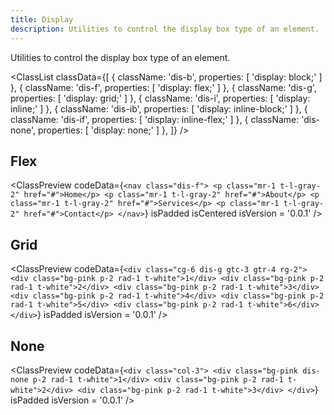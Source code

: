 ```yaml
---
title: Display
description: Utilities to control the display box type of an element.
---
```



Utilities to control the display box type of an element.

<ClassList
  classData={[
    {
      className: 'dis-b',
      properties: [
        'display: block;'
      ]
    },
    {
      className: 'dis-f',
      properties: [
        'display: flex;'
      ]
    },
    {
      className: 'dis-g',
      properties: [
        'display: grid;'
      ]
    },
    {
      className: 'dis-i',
      properties: [
        'display: inline;'
      ]
    },
    {
      className: 'dis-ib',
      properties: [
        'display: inline-block;'
      ]
    },
    {
      className: 'dis-if',
      properties: [
        'display: inline-flex;'
      ]
    },
    {
      className: 'dis-none',
      properties: [
        'display: none;'
      ]
    },
  ]}
/>

## Flex

<ClassPreview
  codeData={`<nav class="dis-f">
      <p class="mr-1 t-l-gray-2" href="#">Home</p>
      <p class="mr-1 t-l-gray-2" href="#">About</p>
      <p class="mr-1 t-l-gray-2" href="#">Services</p>
      <p class="mr-1 t-l-gray-2" href="#">Contact</p>
    </nav>`}
  isPadded
  isCentered
  isVersion = '0.0.1'
/>

## Grid

<ClassPreview
  codeData={`<div class="cg-6 dis-g gtc-3 gtr-4 rg-2">
      <div class="bg-pink p-2 rad-1 t-white">1</div>
      <div class="bg-pink p-2 rad-1 t-white">2</div>
      <div class="bg-pink p-2 rad-1 t-white">3</div>
      <div class="bg-pink p-2 rad-1 t-white">4</div>
      <div class="bg-pink p-2 rad-1 t-white">5</div>
      <div class="bg-pink p-2 rad-1 t-white">6</div>
    </div>`}
  isPadded
  isVersion = '0.0.1'
/>

## None

<ClassPreview
  codeData={`<div class="col-3">
      <div class="bg-pink dis-none p-2 rad-1 t-white">1</div>
      <div class="bg-pink p-2 rad-1 t-white">2</div>
      <div class="bg-pink p-2 rad-1 t-white">3</div>
    </div>`}
  isPadded
  isVersion = '0.0.1'
/>